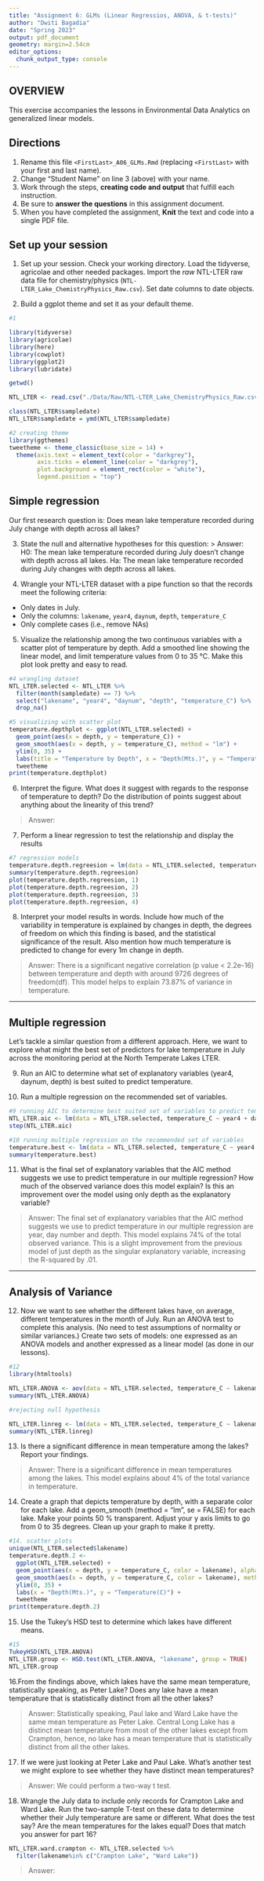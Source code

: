 ```yaml
---
title: "Assignment 6: GLMs (Linear Regressios, ANOVA, & t-tests)"
author: "Dwiti Bagadia"
date: "Spring 2023"
output: pdf_document
geometry: margin=2.54cm
editor_options: 
  chunk_output_type: console
---
```


## OVERVIEW

This exercise accompanies  the lessons in Environmental Data Analytics on generalized linear models. 

## Directions
1. Rename this file `<FirstLast>_A06_GLMs.Rmd` (replacing `<FirstLast>` with your first and last name).
2. Change "Student Name" on line 3 (above) with your name.
3. Work through the steps, **creating code and output** that fulfill each instruction.
4. Be sure to **answer the questions** in this assignment document.
5. When you have completed the assignment, **Knit** the text and code into a single PDF file.


## Set up your session 
1. Set up your session. Check your working directory. Load the tidyverse, agricolae and other needed packages. Import the *raw* NTL-LTER raw data file for chemistry/physics (`NTL-LTER_Lake_ChemistryPhysics_Raw.csv`). Set date columns to date objects.

2. Build a ggplot theme and set it as your default theme.

```r
#1 

library(tidyverse)
library(agricolae)
library(here)
library(cowplot)
library(ggplot2)
library(lubridate)

getwd()

NTL_LTER <- read.csv("./Data/Raw/NTL-LTER_Lake_ChemistryPhysics_Raw.csv", stringsAsFactors = TRUE)

class(NTL_LTER$sampledate)
NTL_LTER$sampledate = ymd(NTL_LTER$sampledate)

#2 creating theme 
library(ggthemes)
tweetheme <- theme_classic(base_size = 14) + 
  theme(axis.text = element_text(color = "darkgrey"),
        axis.ticks = element_line(color = "darkgrey"),
        plot.background = element_rect(color = "white"),
        legend.position = "top")

```

## Simple regression
Our first research question is: Does mean lake temperature recorded during July change with depth across all lakes?

3. State the null and alternative hypotheses for this question:
> Answer:
H0: The mean lake temperature recorded during July doesn't change with depth across all lakes. 
Ha: The mean lake temperature recorded during July changes with depth across all lakes.


4.  Wrangle your NTL-LTER dataset with a pipe function so that the records meet the following criteria: 
 * Only dates in July. 
 * Only the columns: `lakename`, `year4`, `daynum`, `depth`, `temperature_C`
 * Only complete cases (i.e., remove NAs)

5. Visualize the relationship among the two continuous variables with a scatter plot of temperature by depth. Add a smoothed line showing the linear model, and limit temperature values from 0 to 35 °C. Make this plot look pretty and easy to read.

```r
#4 wrangling dataset
NTL_LTER.selected <- NTL_LTER %>% 
  filter(month(sampledate) == 7) %>% 
  select("lakename", "year4", "daynum", "depth", "temperature_C") %>% 
  drop_na()

#5 visualizing with scatter plot 
temperature.depthplot <- ggplot(NTL_LTER.selected) + 
  geom_point(aes(x = depth, y = temperature_C)) + 
  geom_smooth(aes(x = depth, y = temperature_C), method = "lm") + 
  ylim(0, 35) + 
  labs(title = "Temperature by Depth", x = "Depth(Mts.)", y = "Temperature (C)") +
  tweetheme
print(temperature.depthplot)


```


6. Interpret the figure. What does it suggest with regards to the response of temperature to depth? Do the distribution of points suggest about anything about the linearity of this trend?

> Answer: 


7. Perform a linear regression to test the relationship and display the results

```r
#7 regression models
temperature.depth.regreesion = lm(data = NTL_LTER.selected, temperature_C ~ depth)
summary(temperature.depth.regreesion)
plot(temperature.depth.regreesion, 1)
plot(temperature.depth.regreesion, 2)
plot(temperature.depth.regreesion, 3)
plot(temperature.depth.regreesion, 4)


```


8. Interpret your model results in words. Include how much of the variability in temperature is explained by changes in depth, the degrees of freedom on which this finding is based, and the statistical significance of the result. Also mention how much temperature is predicted to change for every 1m change in depth. 

> Answer: There is a significant negative correlation (p value < 2.2e-16) between temperature and depth with around 9726 degrees of freedom(df). This model helps to explain 73.87% of variance in temperature.  


---

## Multiple regression
Let's tackle a similar question from a different approach. Here, we want to explore what might the best set of predictors for lake temperature in July across the monitoring period at the North Temperate Lakes LTER. 


9. Run an AIC to determine what set of explanatory variables (year4, daynum, depth) is best suited to predict temperature.

10. Run a multiple regression on the recommended set of variables. 

```r
#9 running AIC to determine best suited set of variables to predict temeprature 
NTL_LTER.aic <- lm(data = NTL_LTER.selected, temperature_C ~ year4 + daynum + depth)
step(NTL_LTER.aic)

#10 running multiple regression on the recommended set of variables
temperature.best <- lm(data = NTL_LTER.selected, temperature_C ~ year4 + daynum + depth)
summary(temperature.best)


```

11. What is the final set of explanatory variables that the AIC method suggests we use to predict temperature in our multiple regression? How much of the observed variance does this model explain? Is this an improvement over the model using only depth as the explanatory variable?

> Answer: The final set of explanatory variables that the AIC method suggests we use to predict temperature in our multiple regression are year, day number and depth. This model explains 74% of the total observed variance. This is a slight improvement from the previous model of just depth as the singular explanatory variable, increasing the R-squared by .01. 

---
## Analysis of Variance

12. Now we want to see whether the different lakes have, on average, different temperatures in the month of July. Run an ANOVA test to complete this analysis. (No need to test assumptions of normality or similar variances.) Create two sets of models: one expressed as an ANOVA models and another expressed as a linear model (as done in our lessons).

```r
#12
library(htmltools)

NTL_LTER.ANOVA <- aov(data = NTL_LTER.selected, temperature_C ~ lakename)
summary(NTL_LTER.ANOVA)

#rejecting null hypothesis

NTL_LTER.linreg <- lm(data = NTL_LTER.selected, temperature_C ~ lakename)
summary(NTL_LTER.linreg)


```

13. Is there a significant difference in mean temperature among the lakes? Report your findings. 

> Answer: There is a significant difference in mean temperatures among the lakes. This model explains about 4% of the total variance in temperature. 



14. Create a graph that depicts temperature by depth, with a separate color for each lake. Add a geom_smooth (method = "lm", se = FALSE) for each lake. Make your points 50 % transparent. Adjust your y axis limits to go from 0 to 35 degrees. Clean up your graph to make it pretty. 

```r
#14. scatter plots
unique(NTL_LTER.selected$lakename)
temperature.depth.2 <- 
  ggplot(NTL_LTER.selected) + 
  geom_point(aes(x = depth, y = temperature_C, color = lakename), alpha = 0.5) +
  geom_smooth(aes(x = depth, y = temperature_C, color = lakename), method = "lm", se = FALSE) +
  ylim(0, 35) + 
  labs(x = "Depth(Mts.)", y = "Temperature(C)") + 
  tweetheme
print(temperature.depth.2)

```

15. Use the Tukey's HSD test to determine which lakes have different means.

```r
#15
TukeyHSD(NTL_LTER.ANOVA)
NTL_LTER.group <- HSD.test(NTL_LTER.ANOVA, "lakename", group = TRUE)
NTL_LTER.group

```

16.From the findings above, which lakes have the same mean temperature, statistically speaking, as Peter Lake? Does any lake have a mean temperature that is statistically distinct from all the other lakes?

>Answer: Statistically speaking, Paul lake and Ward Lake have the same mean temperature as Peter Lake. Central Long Lake has a distinct mean temperature from most of the other lakes except from Crampton, hence, no lake has a mean temperature that is statistically distinct from all the other lakes. 

 

17. If we were just looking at Peter Lake and Paul Lake. What's another test we might explore to see whether they have distinct mean temperatures? 

>Answer: We could perform a two-way t test. 



18. Wrangle the July data to include only records for Crampton Lake and Ward Lake. Run the two-sample T-test on these data to determine whether their July temperature are same or different. What does the test say? Are the mean temperatures for the lakes equal? Does that match you answer for part 16?

```r
NTL_LTER.ward.crampton <- NTL_LTER.selected %>%
  filter(lakename%in% c("Crampton Lake", "Ward Lake"))


```

>Answer: 
